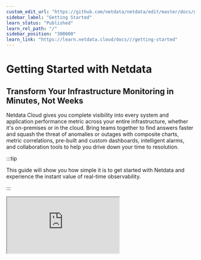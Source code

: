 ```yaml
---
custom_edit_url: "https://github.com/netdata/netdata/edit/master/docs/getting-started-netdata/guide.md"
sidebar_label: "Getting Started"
learn_status: "Published"
learn_rel_path: "/"
sidebar_position: "300000"
learn_link: "https://learn.netdata.cloud/docs///getting-started"
---
```


# Getting Started with Netdata

## Transform Your Infrastructure Monitoring in Minutes, Not Weeks

Netdata Cloud gives you complete visibility into every system and application performance metric across your entire infrastructure, whether it's on-premises or in the cloud. Bring teams together to find answers faster and squash the threat of anomalies or outages with composite charts, metric correlations, pre-built and custom dashboards, intelligent alarms, and collaboration tools to help you drive down your time to resolution.

:::tip

This guide will show you how simple it is to get started with Netdata and experience the instant value of real-time observability.

:::



<div
  style={{
    width: '100%',
    margin: '0 auto',
    position: 'relative',
    paddingBottom: '56.25%', // 16:9 aspect ratio
    height: 0,
    overflow: 'hidden',
    borderRadius: '12px',
    boxShadow: '0 4px 12px rgba(0, 0, 0, 0.1)',
  }}
>
  <iframe
    src="https://www.youtube.com/embed/he-ysUlrZIw?si=e2SjkaRUGXyWcZwN"
    style={{
      position: 'absolute',
      top: 0,
      left: 0,
      width: '100%',
      height: '100%',
      border: 0,
      borderRadius: '12px',
    }}
    allow="accelerometer; autoplay; clipboard-write; encrypted-media; gyroscope; picture-in-picture"
    allowFullScreen
    loading="lazy"
    title="Demo Video"
  />
</div>




## [1. Sign in & Access Your Space](/docs/netdata-cloud/connect-agent)

Getting started is as simple as visiting [app.netdata.cloud](https://app.netdata.cloud/) and creating your account.

**What happens next:**

- Your personalized Space is automatically created
- You get your central hub for all monitoring needs
- The dashboard is ready to receive your first node

:::info

**Why Cloud Connection is Essential:** Starting with Netdata v2.0, all dashboards use Netdata Cloud for authentication, providing enhanced security and unified experience across all platforms. This unlocks enterprise-grade monitoring capabilities for deployments of any size.

:::

## [2. Connect a Node & See Instant Results](/docs/netdata-cloud/connect-agent)

**Connect Your First Agent**
Once logged into Netdata Cloud, you'll see connection instructions. There are three easy ways to connect:

<details>
<summary><strong>Method 1: Through the Cloud Interface</strong></summary><br/>

1. Navigate to **Space Settings** (cogwheel icon)
2. Select **Nodes** tab
3. Click the **"+"** button to add a new node
4. Copy and run the generated connection command

</details>

<details>
<summary><strong>Method 2: From the Nodes Tab</strong></summary><br/>

1. Go to the **Nodes** tab in your Room
2. Click **Add nodes** button
3. Follow the step-by-step instructions

</details>

<details>
<summary><strong>Method 3: Via Integrations Page</strong></summary><br/>

1. Visit the **Integrations** page
2. Select your OS or container environment
3. Execute the provided connection command

</details>

:::tip

**The One-Command Solution:**
All methods will show you a command like this:

```bash
bash <(curl -Ss https://my-netdata.io/kickstart.sh) --claim-token YOUR_TOKEN --claim-rooms YOUR_ROOMS --claim-url https://app.netdata.cloud
```

:::

:::info

<details>
<summary><strong>What this single command does:</strong></summary><br/>

- Automatically detects your operating system
- Installs the latest Netdata Agent
- Connects to your Cloud Space
- Starts monitoring immediately

</details>

:::

**What You'll See When Connected:**

Within seconds of connection, you'll experience the power of real-time observability:

- **Your node appears live in your Space**
- **Charts immediately start streaming real-time data**
- **System Overview dashboard populates automatically**
- **All metrics update with 1-second granularity**
- **Zero additional configuration required**

## [3. Analyze Your Data & See What You Get Out-of-the-Box](/docs/dashboards-and-charts)

**Automatic Dashboards:**

- **System Overview** - Fully automated dashboard showing all your nodes
- **Nodes Tab** - Unified view of all infrastructure with key metrics
- **Composite Charts** - Data from multiple nodes combined intelligently
- **Real-Time Updates** - Every metric updates with 1-second granularity

**Auto-Discovery in Action:**
Netdata automatically discovers and monitors:

- **System Resources** - CPU, memory, disk, network
- **Containers** - Docker, Kubernetes, LXC
- **Databases** - MySQL, PostgreSQL, MongoDB, Redis
- **Web Servers** - Apache, Nginx, IIS
- **Applications** - Over 1000+ integrations available

**[Metric Correlations](/docs/netdata-ai/troubleshooting/metric-correlations):**
Click the correlation button on any chart to instantly find related metrics that help diagnose issues - turning complex troubleshooting into point-and-click simplicity.

## [4. Customize & Set New Alerts](/docs/alerts-&-notifications/alert-configuration-reference)

**Out-of-the-Box Alerts:**
Netdata comes with intelligent alerts pre-configured for common issues. But you can easily customize them.

**Simple Alert Customization:**
Navigate to your node and click "Edit" on any alert to modify thresholds:

```bash
# Example: Adjust CPU warning from 85% to 75%
warn: $this > 75
crit: $this > 90
```

**Create New Alerts:**

```bash
# Example: Custom RAM alert
alarm: custom_ram_usage
   on: system.ram
 calc: $used * 100 / ($used + $free)
 warn: $this > 80
 crit: $this > 95
```

**Notification Methods:**
Configure alerts to reach you through:

- **Email** - Direct email notifications
- **Slack** - Team channel integration
- **PagerDuty** - Incident management
- **Microsoft Teams** - Workplace collaboration
- **Plus dozens more** - Webhooks, SMS, and custom integrations

:::tip

**Silencing Alerts:** Need to temporarily quiet alerts during maintenance?

**Quick Silence Options:**

- **Individual alerts** - Change `to: silent` in alert configuration
- **Specific alerts** - Edit `netdata.conf` with `enabled alarms = !alert_name *`
- **All alerts** - Set `enabled = no` in `[health]` section

**Temporary Control:** Use the Health Management API for dynamic control without config changes - perfect for maintenance windows.

**Permanent Solutions:**

- **Disable specific alerts permanently** - Comment out alert definitions in health configuration files and reload with `sudo netdatacli reload-health`
- **Remove noisy alerts completely** - Delete unwanted alert configurations from `health.d/*.conf` files

:::

## [5. Organize Your Infrastructure & Invite Your Team](/docs/netdata-cloud/spaces-and-rooms)

**Spaces and Rooms:**

- **Space** - Your main collaboration environment for the entire team
- **Rooms** - Flexible groupings within Spaces (by service, location, or purpose)
- **Example**: Create rooms for "Production", "Development", "Database Servers"

**Team Collaboration:**
Click "Invite Users" in your Space sidebar to add team members. Set appropriate access levels:

- **Admins** - Full control over Spaces, Rooms, and billing
- **Managers** - Room and user management
- **Troubleshooters** - Monitoring and analysis access
- **Observers** - View-only access to specific rooms

:::tip

**Role-Based Access Control (RBAC):** Business plan subscribers get fine-grained control over who can access what data, execute functions, and modify configurations - perfect for teams with different responsibilities.

:::

**Organize by Your Needs:**

| **Category**       | **Examples**                         |
|--------------------|--------------------------------------|
| **By Service**     | Web servers, databases, applications |
| **By Location**    | Data centers, cloud regions          |
| **By Team**        | DevOps, SRE, development teams       |
| **By Environment** | Production, staging, development     |

## What's the Value for You

### Experience the Difference with Business Plan

**[Start Your Free Business Trial](https://netdata.cloud/pricing):** Experience the full power of Netdata Business with our free trial:

- **No credit card required** - Start immediately
- **Full access to all features** - Nothing held back
- **Cancel anytime** - No commitments
- **[Expert support](https://www.netdata.cloud/support/)** - Get help when you need it

### Traditional Monitoring vs Netdata Business

| **Traditional Monitoring**                       |        | **Netdata Business**                               |
|--------------------------------------------------|:------:|----------------------------------------------------|
| **Navigate complex interfaces** during incidents |        | **Get instant analysis** with natural language     |
| **Build dashboards** during incidents            | **VS** | **Automatic dashboards** with zero configuration   |
| **Manually correlate data** across systems       |        | **AI-powered correlation** and root cause analysis |
| **Wait 15 seconds to 1 minute** for updates      |        | **Real-time 1-second granularity**                 |
| **Pay per metric with surprise bills**           |        | **70% less expensive than most competitors**       |

### [AI Capabilities That Transform Operations](/docs/netdata-ai)

Experience the future of infrastructure monitoring with AI that actually works. Chat with your infrastructure in natural language, get professional reports in minutes, and let machine learning find problems before they impact your users. From automated troubleshooting to predictive insights, Netdata's AI capabilities turn complex monitoring into simple conversations.

**AI Features Overview:**

| **Capability**           | **What It Does**                    | **Access**                           |
|--------------------------|-------------------------------------|--------------------------------------|
| **AI Chat with Netdata** | Ask questions in natural language   | Available now for all deployments    |
| **AI DevOps Copilot**    | CLI-based AI automation             | Available now with MCP tools         |
| **AI Insights**          | Professional reports in 2-3 minutes | Business plans get unlimited reports |
| **Anomaly Advisor**      | Find root causes in minutes         | Available to all users               |
| **ML Anomaly Detection** | Continuous anomaly detection        | Free for everyone                    |

#### Ask Questions & Get Answers

<details>
<summary><strong>AI Chat with Netdata</strong></summary><br/>

Transform troubleshooting from complex queries to natural conversation. Ask questions like "Which servers have high CPU usage?" or "Show database errors from last hour" or "What is wrong with my infrastructure now?"

**Why this matters:** No more complex queries or dashboard hunting - get instant answers about performance, find specific logs, identify top resource consumers, or investigate issues through simple conversation.

**How it works:** Multi-node visibility through Netdata Parents, flexible AI options including Claude, GPT-4, and Gemini, with real-time access to metrics, logs, processes, network connections, and system state.

</details>

<details>
<summary><strong>Model Context Protocol (MCP) Integration</strong></summary><br/>

Every Netdata Agent and Parent is an MCP server, enabling seamless integration with AI assistants for natural language queries and automated analysis.

**Why this matters:** Use your existing AI tools or our standalone web chat with choice of AI providers. Query live metrics, logs, processes, network connections, and system state securely.

**Technical details:** MCP integration via WebSocket, choice of Claude, GPT-4, Gemini and others, two deployment options available, real-time data access, secure connection where LLM has access to your data via the LLM client.

</details>

#### Automate & Optimize

<details>
<summary><strong>AI DevOps Copilot</strong></summary><br/>

Transform observability into action with CLI AI assistants. Combine the power of AI with system automation for intelligent infrastructure optimization.

**Why this matters:** CLI-based AI assistants like Claude Code and Gemini CLI can access your Netdata metrics and execute commands, enabling observability-driven automation, automated troubleshooting, and configuration management driven by real observability data.

**Key capabilities:** Observability-driven automation where AI analyzes metrics and executes fixes, infrastructure optimization with automatic tuning based on performance data, intelligent troubleshooting from problem detection to resolution, and AI-generated configs based on actual usage.

</details>

#### Analyze & Report

<details>
<summary><strong>AI Insights - Professional Reports</strong></summary><br/>

Generate comprehensive reports in 2-3 minutes that explain what happened, why it happened, and what to do about it. Transform past data into actionable insights with AI-generated reports.

**Why this matters:** Perfect for capacity planning, performance reviews, and executive briefings. Get comprehensive analysis of your infrastructure trends, optimization opportunities, and future requirements in professionally formatted PDFs.

**Four report types:**

- **Infrastructure Summary** - Complete system health and incident analysis
- **Capacity Planning** - Growth projections and resource recommendations
- **Performance Optimization** - Bottleneck identification and tuning suggestions
- **Anomaly Analysis** - Deep dive into unusual patterns and their impacts

**Access:** Business subscriptions get unlimited reports, free trial users get full access during trial, Community users get 10 free reports.

</details>

#### Detect Issues Automatically

<details>
<summary><strong>Anomaly Advisor</strong></summary><br/>

Revolutionary troubleshooting that finds root causes in minutes. Stop guessing what went wrong - the Anomaly Advisor instantly shows you how problems cascade across your infrastructure.

**Why this matters:** Root causes typically appear in the top 20-30 results, turning hours of investigation into minutes of discovery. See cascading effects as anomalies propagate across systems with automatic ranking of every metric by anomaly severity.

**Revolutionary approach:** Data-driven analysis with no hypotheses needed, influence tracking showing what influenced and what was influenced, works identically from 10 to 10,000 nodes, visual propagation of anomaly clusters and cascades.

</details>

<details>
<summary><strong>Machine Learning Anomaly Detection</strong></summary><br/>

The foundation of Netdata's AI capabilities. Machine learning models run locally on every Agent, continuously learning normal patterns and detecting anomalies in real-time with zero configuration required.

**Why this matters:** Automatic protection across every metric with ML analyzing all metrics continuously. Visual anomaly indicators show purple ribbons on every chart displaying anomaly rates, with ML scores saved with metrics for past analysis.

**How it works:** Local ML engine runs on every Netdata Agent with no cloud dependency, multiple models use consensus approach reducing noise and false positives by 99%, integrated storage saves anomaly scores in database with metrics, designed for production environments with minimal overhead.

</details>

### Join the Premium Experience

:::tip

**What Happens Next:**

1. **Sign up for your free trial** - No credit card required
2. **Connect your Agents** - Use the simple one-command installation
3. **Experience real-time observability** - 1-second granularity across all metrics
4. **Try AI-powered features** - Chat with your infrastructure and generate insights
5. **Build unlimited dashboards** - Create the monitoring views you need
6. **Set up team access** - Invite colleagues and configure permissions

**Transform your infrastructure monitoring today. Your future self and your team will thank you.**

**[Start Free Business Trial](https://netdata.cloud/pricing)**

:::
